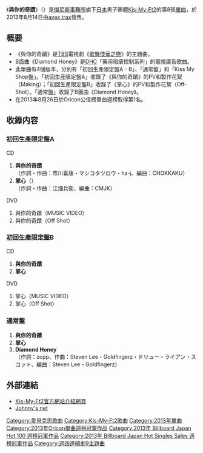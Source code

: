 {{Infobox Single
|Name               = 與你的奇蹟
|Artist             = [[Kis-My-Ft2|Kis-My-Ft2]]
|Album              = 
|A-side             = 與你的奇蹟
|B-side             = 掌心<br/>Diamond Honey
|Released           = 2013年8月14日
|Format             = [[單曲|單曲]]
|Recorded           = 
|Genre              = [[J-POP|J-POP]]
|Length             = 
|Label              = [[avex_trax|avex trax]]
|Writer             = 
|Producer           = 
|Certification      = 
|Chart position     = *[[Oricon公信榜|Oricon公信榜]]：
** 單曲週榜第1位
** 單曲月榜第3位<small>（2013年8月）</small>
|Last single        = [[接·吻·高·手_～KISS_YOUR_MIND～/S.O.S_(Smile_On_Smile)|接·吻·高·手 ～KISS YOUR MIND～/S.O.S (Smile On Smile)]]<br/>（2013年）
|This single        = '''與你的奇蹟'''<br/>（2013年）
|Next single        = [[SNOW_DOME的約定_/_Luv_Sick|SNOW DOME的約定 / Luv Sick]]<br/>（2013年）
|Misc               = 
}}
《'''與你的奇蹟'''》（{{lang-ja|キミとのキセキ}}）是[[傑尼斯事務所|傑尼斯事務所]]旗下[[日本|日本]]男子團體[[Kis-My-Ft2|Kis-My-Ft2]]的第8張[[單曲|單曲]]，於2013年8月14日由[[avex_trax|avex trax]]發售。

== 概要 ==
* 《與你的奇蹟》是[[TBS|TBS]]電視劇《[[歌舞伎華之戀|歌舞伎華之戀]]》的主題曲。
* B面曲《Diamond Honey》是[[DHC|DHC]]「藥用暗瘡控制系列」的電視廣告歌曲。
* 此單曲有4個版本，分別有「初回生產限定盤A - B」、「通常盤」和「Kiss My Shop盤」。「初回生産限定盤A」收錄了《與你的奇蹟》的PV和製作花絮（Making）；「初回生產限定盤B」收錄了《掌心》的PV和製作花絮（Off-Shot）。「通常盤」收錄了B面曲《Diamond Honey》。
* 在2013年8月26日於Oricon公信榜單曲週榜取得第1名。

== 收錄内容 ==
=== 初回生產限定盤A ===
;CD
# '''與你的奇蹟'''<br/>（作詞・作曲：市川喜康・マシコタツロウ・ha-j、編曲：CHOKKAKU）
# '''掌心'''（{{lang|ja|タナゴコロ}}）<br/>（作詞・作曲：江畑兵衛、編曲：CMJK）

;DVD
# 與你的奇蹟（MUSIC VIDEO）
# 與你的奇蹟（Off Shot）

=== 初回生產限定盤B ===
;CD
# '''與你的奇蹟'''
# '''掌心'''

;DVD
# 掌心（MUSIC VIDEO）
# 掌心（Off Shot）

=== 通常盤 ===
# '''與你的奇蹟'''
# '''掌心'''
# '''Diamond Honey'''<br/>（作詞：zopp、作曲：Steven Lee・Goldfingerz・ドリュー・ライアン・スコット、編曲：Steven Lee・Goldfingerz）



== 外部連結 ==
* [http://avex.jp/kismyft2/discography/AVCD-48804.html Kis-My-Ft2官方網站介紹網頁]{{dead link|date=2018年4月 |bot=InternetArchiveBot |fix-attempted=yes }}
* [http://www.johnnys-net.jp/page?id=discoDetail&dataId=2033 Johnny's net]

{{Kis-My-Ft2}}
{{Oricon單曲週榜冠軍 (2013年)|2013年8月26日}}
{{Billboard JAPAN Hot 100 週榜冠軍 (2013年)|2013年8月26日}}
{{Billboard JAPAN Hot Singles Sales 週榜冠軍 (2013年)|2013年8月26日}}

{{DEFAULTSORT:Kimi to no Kiseki}}
[[Category:愛貝克思歌曲|Category:愛貝克思歌曲]]
[[Category:Kis-My-Ft2歌曲|Category:Kis-My-Ft2歌曲]]
[[Category:2013年單曲|Category:2013年單曲]]
[[Category:2013年Oricon單曲週榜冠軍作品|Category:2013年Oricon單曲週榜冠軍作品]]
[[Category:2013年_Billboard_Japan_Hot_100_週榜冠軍作品|Category:2013年 Billboard Japan Hot 100 週榜冠軍作品]]
[[Category:2013年_Billboard_Japan_Hot_Singles_Sales_週榜冠軍作品|Category:2013年 Billboard Japan Hot Singles Sales 週榜冠軍作品]]
[[Category:週四連續劇9主題曲|Category:週四連續劇9主題曲]]